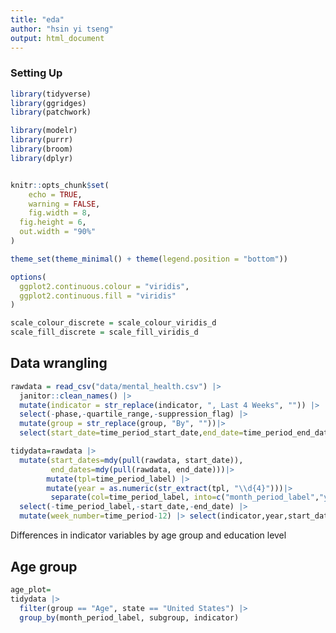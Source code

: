 ```yaml
---
title: "eda"
author: "hsin yi tseng"
output: html_document
---
```


### Setting Up 

```r
library(tidyverse)
library(ggridges)
library(patchwork)

library(modelr)
library(purrr)
library(broom)
library(dplyr)


knitr::opts_chunk$set(
	echo = TRUE,
	warning = FALSE,
	fig.width = 8, 
  fig.height = 6,
  out.width = "90%"
)

theme_set(theme_minimal() + theme(legend.position = "bottom"))

options(
  ggplot2.continuous.colour = "viridis",
  ggplot2.continuous.fill = "viridis"
)

scale_colour_discrete = scale_colour_viridis_d
scale_fill_discrete = scale_fill_viridis_d
```

## Data wrangling

```r
rawdata = read_csv("data/mental_health.csv") |> 
  janitor::clean_names() |>
  mutate(indicator = str_replace(indicator, ", Last 4 Weeks", "")) |> 
  select(-phase,-quartile_range,-suppression_flag) |> 
  mutate(group = str_replace(group, "By", ""))|> 
  select(start_date=time_period_start_date,end_date=time_period_end_date,everything()) 
```

```r
tidydata=rawdata |> 
  mutate(start_dates=mdy(pull(rawdata, start_date)),
         end_dates=mdy(pull(rawdata, end_date)))|> 
        mutate(tpl=time_period_label) |>  
        mutate(year = as.numeric(str_extract(tpl, "\\d{4}")))|> 
         separate(col=time_period_label, into=c("month_period_label","years"), sep = ", ", remove = FALSE,extra="merge") |> 
  select(-time_period_label,-start_date,-end_date) |>
  mutate(week_number=time_period-12) |> select(indicator,year,start_dates,end_dates,week_number,month_period_label,group,state,subgroup,value,low_ci,high_ci,confidence_interval)
```

Differences in indicator variables by age group and education level

## Age group

```r
age_plot= 
tidydata |>
  filter(group == "Age", state == "United States") |>
  group_by(month_period_label, subgroup, indicator)
```

